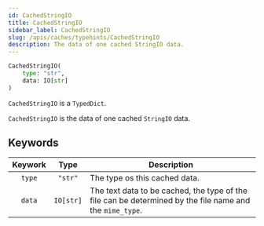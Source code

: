 ```yaml
---
id: CachedStringIO
title: CachedStringIO
sidebar_label: CachedStringIO
slug: /apis/caches/typehints/CachedStringIO
description: The data of one cached StringIO data.
---
```



<APITopBar type="type" source="caches/typehints.py#L93" />

```python
CachedStringIO(
    type: "str",
    data: IO[str]
)
```

`CachedStringIO` is a `TypedDict`.

`CachedStringIO` is the data of one cached `StringIO` data.

## Keywords

| Keywork |   Type    | <center>Description</center>                                                                             |
| :-----: | :-------: | :------------------------------------------------------------------------------------------------------- |
| `type`  | `"str"`  | The type os this cached data.                                                                            |
| `data`  | `IO[str]` | The text data to be cached, the type of the file can be determined by the file name and the `mime_type`. |
